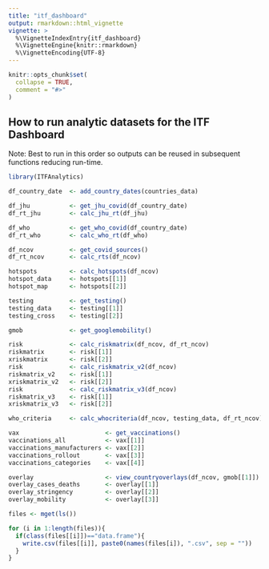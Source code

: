 ```yaml
---
title: "itf_dashboard"
output: rmarkdown::html_vignette
vignette: >
  %\VignetteIndexEntry{itf_dashboard}
  %\VignetteEngine{knitr::rmarkdown}
  %\VignetteEncoding{UTF-8}
---
```


```r
knitr::opts_chunk$set(
  collapse = TRUE,
  comment = "#>"
)
```

## How to run analytic datasets for the ITF Dashboard

Note: Best to run in this order so outputs can be reused in subsequent functions reducing run-time.

```r
library(ITFAnalytics)

df_country_date  <- add_country_dates(countries_data)

df_jhu           <- get_jhu_covid(df_country_date) 
df_rt_jhu        <- calc_jhu_rt(df_jhu) 

df_who           <- get_who_covid(df_country_date) 
df_rt_who        <- calc_who_rt(df_who) 

df_ncov          <- get_covid_sources() 
df_rt_ncov       <- calc_rts(df_ncov) 

hotspots         <- calc_hotspots(df_ncov) 
hotspot_data     <- hotspots[[1]] 
hotspot_map      <- hotspots[[2]] 

testing          <- get_testing()  
testing_data     <- testing[[1]] 
testing_cross    <- testing[[2]] 

gmob             <- get_googlemobility()

risk             <- calc_riskmatrix(df_ncov, df_rt_ncov) 
riskmatrix       <- risk[[1]] 
xriskmatrix      <- risk[[2]] 
risk             <- calc_riskmatrix_v2(df_ncov)  
riskmatrix_v2    <- risk[[1]] 
xriskmatrix_v2   <- risk[[2]] 
risk             <- calc_riskmatrix_v3(df_ncov)  
riskmatrix_v3    <- risk[[1]] 
xriskmatrix_v3   <- risk[[2]] 

who_criteria     <- calc_whocriteria(df_ncov, testing_data, df_rt_ncov) 

vax                        <- get_vaccinations()            
vaccinations_all           <- vax[[1]]  
vaccinations_manufacturers <- vax[[2]]  
vaccinations_rollout       <- vax[[3]]   
vaccinations_categories    <- vax[[4]]  

overlay                    <- view_countryoverlays(df_ncov, gmob[[1]])  
overlay_cases_deaths       <- overlay[[1]]  
overlay_stringency         <- overlay[[2]]  
overlay_mobility           <- overlay[[3]] 

files <- mget(ls())

for (i in 1:length(files)){
  if(class(files[[i]])=="data.frame"){
    write.csv(files[[i]], paste0(names(files[i]), ".csv", sep = ""))
  }
}
```
